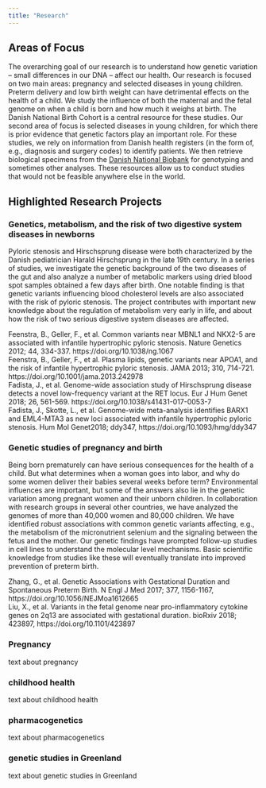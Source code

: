 ```yaml
---
title: "Research"
---
```


## Areas of Focus  
The overarching goal of our research is to understand how genetic variation – small differences in our DNA – affect our health. Our research is focused on two main areas: pregnancy and selected diseases in young children. Preterm delivery and low birth weight can have detrimental effects on the health of a child. We study the influence of both the maternal and the fetal genome on when a child is born and how much it weighs at birth. The Danish National Birth Cohort is a central resource for these studies. Our second area of focus is selected diseases in young children, for which there is prior evidence that genetic factors play an important role. For these studies, we rely on information from Danish health registers (in the form of, e.g., diagnosis and surgery codes) to identify patients. We then retrieve biological specimens from the [Danish National Biobank](https://www.danishnationalbiobank.com/) for genotyping and sometimes other analyses. These resources allow us to conduct studies that would not be feasible anywhere else in the world.  


## Highlighted Research Projects  
### Genetics, metabolism, and the risk of two digestive system diseases in newborns  

Pyloric stenosis and Hirschsprung disease were both characterized by the Danish pediatrician Harald Hirschsprung in the late 19th century. In a series of studies, we investigate the genetic background of the two diseases of the gut and also analyze a number of metabolic markers using dried blood spot samples obtained a few days after birth. One notable finding is that genetic variants influencing blood cholesterol levels are also associated with the risk of pyloric stenosis. The project contributes with important new knowledge about the regulation of metabolism very early in life, and about how the risk of two serious digestive system diseases are affected.  
  
Feenstra, B., Geller, F., et al. Common variants near MBNL1 and NKX2-5 are associated with infantile hypertrophic pyloric stenosis. Nature Genetics 2012; 44, 334-337. https://doi.org/10.1038/ng.1067  
Feenstra, B., Geller, F., et al. Plasma lipids, genetic variants near APOA1, and the risk of infantile hypertrophic pyloric stenosis. JAMA 2013; 310, 714-721. https://doi.org/10.1001/jama.2013.242978  
Fadista, J., et al. Genome-wide association study of Hirschsprung disease detects a novel low-frequency variant at the RET locus. Eur J Hum Genet 2018; 26, 561-569. https://doi.org/10.1038/s41431-017-0053-7  
Fadista, J., Skotte, L., et al. Genome-wide meta-analysis identifies BARX1 and EML4-MTA3 as new loci associated with infantile hypertrophic pyloric stenosis. Hum Mol Genet2018; ddy347, https://doi.org/10.1093/hmg/ddy347  


### Genetic studies of pregnancy and birth  
Being born prematurely can have serious consequences for the health of a child. But what determines when a woman goes into labor, and why do some women deliver their babies several weeks before term? Environmental influences are important, but some of the answers also lie in the genetic variation among pregnant women and their unborn children. In collaboration with research groups in several other countries, we have analyzed the genomes of more than 40,000 women and 80,000 children. We have identified robust associations with common genetic variants affecting, e.g., the metabolism of the micronutrient selenium and the signaling between the fetus and the mother. Our genetic findings have prompted follow-up studies in cell lines to understand the molecular level mechanisms. Basic scientific knowledge from studies like these will eventually translate into improved prevention of preterm birth.  
  
Zhang, G., et al. Genetic Associations with Gestational Duration and Spontaneous Preterm Birth. N Engl J Med 2017; 377, 1156-1167, https://doi.org/10.1056/NEJMoa1612665  
Liu, X., et al. Variants in the fetal genome near pro-inflammatory cytokine genes on 2q13 are associated with gestational duration. bioRxiv 2018; 423897, https://doi.org/10.1101/423897  


### Pregnancy
text about pregnancy

### childhood health
text about childhood health

### pharmacogenetics
text about pharmacogenetics

### genetic studies in Greenland
text about genetic studies in Greenland

